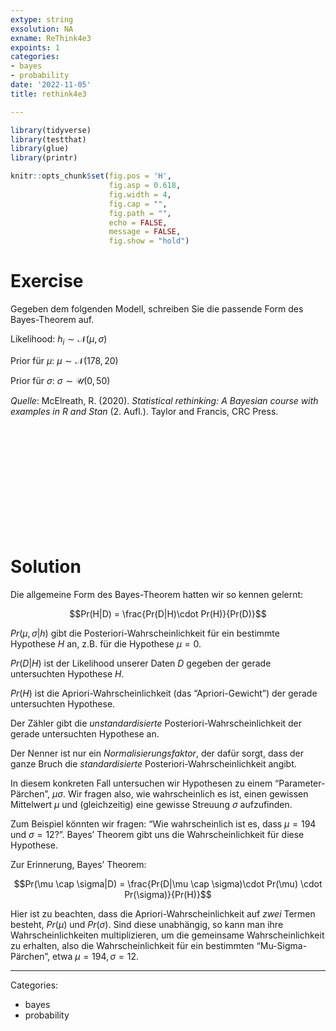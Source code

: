 ```yaml
---
extype: string
exsolution: NA
exname: ReThink4e3 
expoints: 1
categories:
- bayes
- probability
date: '2022-11-05'
title: rethink4e3

---
```





```r
library(tidyverse)
library(testthat)
library(glue)
library(printr)
```


```r
knitr::opts_chunk$set(fig.pos = 'H',
                      fig.asp = 0.618,
                      fig.width = 4,
                      fig.cap = "", 
                      fig.path = "",
                      echo = FALSE,
                      message = FALSE,
                      fig.show = "hold")
```






# Exercise



Gegeben dem folgenden Modell, 
schreiben Sie die passende Form des Bayes-Theorem auf.

Likelihood:
$h_i \sim \mathcal{N}(\mu, \sigma)$

Prior für $\mu$:
$\mu \sim \mathcal{N}(178, 20)$

Prior für $\sigma$:
$\sigma \sim \mathcal{U}(0, 50)$



*Quelle*: McElreath, R. (2020). *Statistical rethinking: A Bayesian course with examples in R and Stan* (2. Aufl.). Taylor and Francis, CRC Press.





</br>
</br>
</br>
</br>
</br>
</br>
</br>
</br>
</br>
</br>

# Solution

Die allgemeine Form des Bayes-Theorem hatten wir so kennen gelernt:

$$Pr(H|D) = \frac{Pr(D|H)\cdot Pr(H)}{Pr(D)}$$


$Pr(\mu, \sigma|h)$ gibt die Posteriori-Wahrscheinlichkeit für ein bestimmte Hypothese $H$ an, 
z.B. für die Hypothese $\mu=0$.

$Pr(D|H)$ ist der Likelihood unserer Daten $D$ gegeben der gerade untersuchten Hypothese $H$.

$Pr(H)$ ist die Apriori-Wahrscheinlichkeit (das "Apriori-Gewicht") der gerade untersuchten Hypothese.

Der Zähler gibt die *unstandardisierte* Posteriori-Wahrscheinlichkeit der gerade untersuchten Hypothese an.

Der Nenner ist nur ein *Normalisierungsfaktor*, 
der dafür sorgt, dass der ganze Bruch die *standardisierte* Posteriori-Wahrscheinlichkeit angibt.

In diesem konkreten Fall untersuchen wir Hypothesen zu einem "Parameter-Pärchen", $\mu\sigma$. 
Wir fragen also, wie wahrscheinlich es ist, 
einen gewissen Mittelwert $\mu$ und (gleichzeitig) eine gewisse Streuung $\sigma$ aufzufinden.

Zum Beispiel könnten wir fragen: 
"Wie wahrscheinlich ist es, dass $\mu=194$ und $\sigma=12$?". 
Bayes' Theorem gibt uns die Wahrscheinlichkeit für diese Hypothese.


Zur Erinnerung, Bayes' Theorem:



$$Pr(\mu \cap \sigma|D) = \frac{Pr(D|\mu \cap \sigma)\cdot Pr(\mu) \cdot Pr(\sigma)}{Pr(H)}$$


Hier ist zu beachten, dass die Apriori-Wahrscheinlichkeit auf *zwei* Termen besteht, $Pr(\mu)$ und $Pr(\sigma)$. 
Sind diese unabhängig, so kann man ihre Wahrscheinlichkeiten multiplizieren, 
um die gemeinsame Wahrscheinlichkeit zu erhalten, 
also die Wahrscheinlichkeit für ein bestimmten "Mu-Sigma-Pärchen", etwa $\mu=194,\sigma=12$.





---

Categories: 

- bayes
- probability

